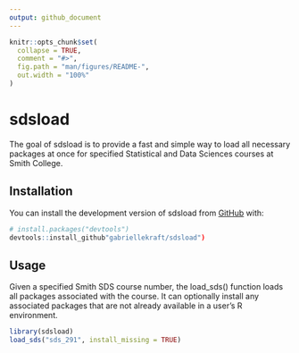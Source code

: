 ```yaml
---
output: github_document
---
```


<!-- README.md is generated from README.Rmd. Please edit that file -->

```r
knitr::opts_chunk$set(
  collapse = TRUE,
  comment = "#>",
  fig.path = "man/figures/README-",
  out.width = "100%"
)
```

# sdsload

<!-- badges: start -->
<!-- badges: end -->

The goal of sdsload is to provide a fast and simple way to load all necessary packages at once for specified Statistical and Data Sciences courses at Smith College.

## Installation

You can install the development version of sdsload from [GitHub](https://github.com/) with:

``` r
# install.packages("devtools")
devtools::install_github"gabriellekraft/sdsload")
```

## Usage

Given a specified Smith SDS course number, the load_sds() function loads all packages associated with the course. It can optionally install any associated packages that are not already available in a user's R environment. 

```r
library(sdsload)
load_sds("sds_291", install_missing = TRUE)
```
